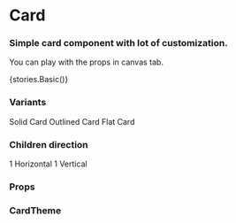 
<Meta title="Core" component={Card} />

# Card

### Simple card component with lot of customization.

You can play with the props in canvas tab.

<Preview withToolbar>
    <Story name="Card">{stories.Basic()}</Story>
</Preview>

### Variants

<Preview>
    <Card variant="solid">
        <Text>Solid Card</Text>
    </Card>
    <Card variant="outlined">
        <Text>Outlined Card</Text>
    </Card>
    <Card variant="flat">
        <Text>Flat Card</Text>
    </Card>
</Preview>

### Children direction

<Preview>
    <Card variant="outlined" flowDirection="horizontal">
        <Text>1</Text>
        <Text>Horizontal</Text>
    </Card>
    <Card variant="outlined" flowDirection="vertical">
        <Text>1</Text>
        <Text>Vertical</Text>
    </Card>
</Preview>

### Props

<Props of={Card} />

### CardTheme

<Props of={stories.ThemeInterface} />
